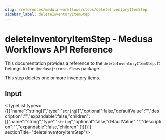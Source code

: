 ```yaml
---
slug: /references/medusa-workflows/steps/deleteInventoryItemStep
sidebar_label: deleteInventoryItemStep
---
```



# deleteInventoryItemStep - Medusa Workflows API Reference

This documentation provides a reference to the `deleteInventoryItemStep`. It belongs to the `@medusajs/core-flows` package.

This step deletes one or more inventory items.

## Input

<TypeList types={[{"name":"string[]","type":"`string`[]","optional":false,"defaultValue":"","description":"","expandable":false,"children":[{"name":"string","type":"`string`","optional":false,"defaultValue":"","description":"","expandable":false,"children":[]}]}]}  sectionTitle="deleteInventoryItemStep"/>
